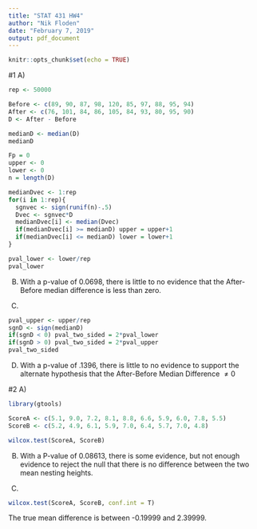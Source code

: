 ---
title: "STAT 431 HW4"
author: "Nik Floden"
date: "February 7, 2019"
output: pdf_document
---

```{r setup, include=FALSE}
knitr::opts_chunk$set(echo = TRUE)
```

#1 
A)
```{r}
rep <- 50000

Before <- c(89, 90, 87, 98, 120, 85, 97, 88, 95, 94)
After <- c(76, 101, 84, 86, 105, 84, 93, 80, 95, 90)
D <- After - Before

medianD <- median(D)
medianD

Fp = 0
upper <- 0
lower <- 0 
n = length(D)

medianDvec <- 1:rep
for(i in 1:rep){
  sgnvec <- sign(runif(n)-.5)
  Dvec <- sgnvec*D
  medianDvec[i] <- median(Dvec)
  if(medianDvec[i] >= medianD) upper = upper+1
  if(medianDvec[i] <= medianD) lower = lower+1
}

pval_lower <- lower/rep
pval_lower
```

B) With a p-value of 0.0698, there is little to no evidence that the After-Before median difference is less than zero. 

C)
```{r}
pval_upper <- upper/rep
sgnD <- sign(medianD)
if(sgnD < 0) pval_two_sided = 2*pval_lower
if(sgnD > 0) pval_two_sided = 2*pval_upper
pval_two_sided
```

D) With a p-value of .1396, there is little to no evidence to support the alternate hypothesis that the After-Before Median Difference $\neq 0$

#2
A)
```{r}
library(gtools)

ScoreA <- c(5.1, 9.0, 7.2, 8.1, 8.8, 6.6, 5.9, 6.0, 7.8, 5.5)
ScoreB <- c(5.2, 4.9, 6.1, 5.9, 7.0, 6.4, 5.7, 7.0, 4.8)

wilcox.test(ScoreA, ScoreB)
```

B) With a P-value of 0.08613, there is some evidence, but not enough evidence to reject the null that there is no difference between the two mean nesting heights.

C)
```{r}
wilcox.test(ScoreA, ScoreB, conf.int = T)
```

The true mean difference is between -0.19999 and 2.39999. 

